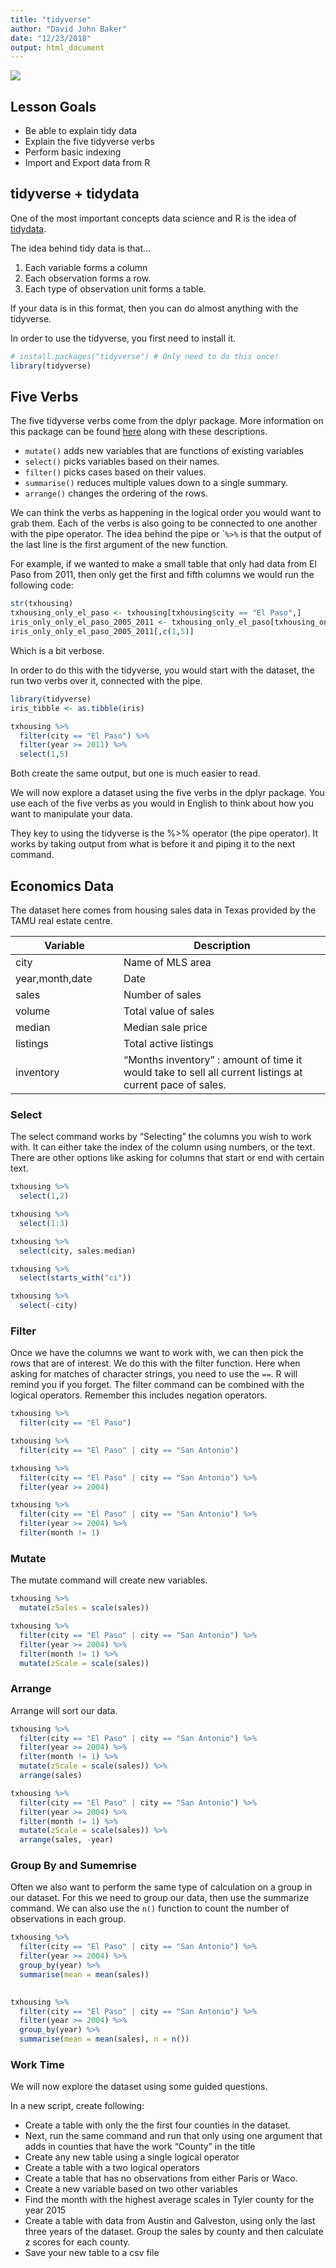 ```yaml
---
title: "tidyverse"
author: "David John Baker"
date: "12/23/2018"
output: html_document
---
```


![](../img/minerva-logo.png)

## Lesson Goals

* Be able to explain tidy data
* Explain the five tidyverse verbs
* Perform basic indexing
* Import and Export data from R 

## tidyverse + tidydata

One of the most important concepts data science and R is the idea of [tidydata](https://cran.r-project.org/web/packages/tidyr/vignettes/tidy-data.html).

The idea behind tidy data is that...

1. Each variable forms a column
2. Each observation forms a row.
3. Each type of observation unit forms a table.

If your data is in this format, then you can do almost anything with the tidyverse.

In order to use the tidyverse, you first need to install it.
```r
# install.packages("tidyverse") # Only need to do this once! 
library(tidyverse)
```

## Five Verbs

The five tidyverse verbs come from the dplyr package.
More information on this package can be found [here](https://dplyr.tidyverse.org/) along with these descriptions.

* ```mutate()``` adds new variables that are functions of existing variables
* ```select()``` picks variables based on their names.
* ```filter()``` picks cases based on their values.
* ```summarise()``` reduces multiple values down to a single summary.
* ```arrange()``` changes the ordering of the rows.

We can think the verbs as happening in the logical order you would want to grab them.
Each of the verbs is also going to be connected to one another with the pipe operator.
The idea behind the pipe or ```%>%`` is that the output of the last line is the first argument of the new function.

For example, if we wanted to make a small table that only had data from El Paso from 2011, then only get the first and fifth columns we would run the following code:

```r
str(txhousing)
txhousing_only_el_paso <- txhousing[txhousing$city == "El Paso",]
iris_only_only_el_paso_2005_2011 <- txhousing_only_el_paso[txhousing_only_el_paso$year >= 2011,]
iris_only_only_el_paso_2005_2011[,c(1,5)]
```
Which is a bit verbose.

In order to do this with the tidyverse, you would start with the dataset, the run two verbs over it, connected with the pipe.

```r
library(tidyverse)
iris_tibble <- as.tibble(iris)

txhousing %>%
  filter(city == "El Paso") %>%
  filter(year >= 2011) %>%
  select(1,5)

```

Both create the same output, but one is much easier to read.

We will now explore a dataset using the five verbs in the dplyr package.
You use each of the five verbs as you would in English to think about how you want to manipulate your data.

They key to using the tidyverse is the %>% operator (the pipe operator).
It works by taking output from what is before it and piping it to the next command.

## Economics Data

The dataset here comes from housing sales data in Texas provided by the TAMU real estate centre.

Variable | Description 
---------|-----------------
city | Name of MLS area
year,month,date |Date
sales | Number of sales
volume | Total value of sales
median | Median sale price
listings | Total active listings
inventory | "Months inventory" : amount of time it would take to sell all current listings at current pace of sales.

### Select

The select command works by "Selecting" the columns you wish to work with.
It can either take the index of the column using numbers, or the text.
There are other options like asking for columns that start or end with certain text.

```r
txhousing %>%
  select(1,2)

txhousing %>%
  select(1:3)

txhousing %>%
  select(city, sales:median)

txhousing %>%
  select(starts_with("ci"))

txhousing %>%
  select(-city)
```


### Filter

Once we have the columns we want to work with, we can then pick the rows that are of interest.
We do this with the filter function.
Here when asking for matches of character strings, you need to use the ``==``.
R will remind you if you forget.
The filter command can be combined with the logical operators. 
Remember this includes negation operators. 

```r
txhousing %>%
  filter(city == "El Paso")

txhousing %>%
  filter(city == "El Paso" | city == "San Antonio")

txhousing %>%
  filter(city == "El Paso" | city == "San Antonio") %>%
  filter(year >= 2004) 

txhousing %>%
  filter(city == "El Paso" | city == "San Antonio") %>%
  filter(year >= 2004) %>%
  filter(month != 1)
```

### Mutate

The mutate command will create new variables.

```r
txhousing %>%
  mutate(zSales = scale(sales))

txhousing %>%
  filter(city == "El Paso" | city == "San Antonio") %>%
  filter(year >= 2004) %>%
  filter(month != 1) %>%
  mutate(zScale = scale(sales))
```


### Arrange

Arrange will sort our data. 

```r
txhousing %>%
  filter(city == "El Paso" | city == "San Antonio") %>%
  filter(year >= 2004) %>%
  filter(month != 1) %>%
  mutate(zScale = scale(sales)) %>%
  arrange(sales)

txhousing %>%
  filter(city == "El Paso" | city == "San Antonio") %>%
  filter(year >= 2004) %>%
  filter(month != 1) %>%
  mutate(zScale = scale(sales)) %>%
  arrange(sales, -year)

```


### Group By and  Sumemrise 

Often we also want to perform the same type of calculation on a group in our dataset.
For this we need to group our data, then use the summarize command. 
We can also use the ``n()`` function to count the number of observations in each group.

```r
txhousing %>%
  filter(city == "El Paso" | city == "San Antonio") %>%
  filter(year >= 2004) %>%
  group_by(year) %>%
  summarise(mean = mean(sales))
  

txhousing %>%
  filter(city == "El Paso" | city == "San Antonio") %>%
  filter(year >= 2004) %>%
  group_by(year) %>%
  summarise(mean = mean(sales), n = n())
```

### Work Time

We will now explore the dataset using some guided questions.

In a new script, create following:

* Create a table with only the the first four counties in the dataset.
* Next, run the same command and run that only using one argument that adds in counties that have the work "County" in the title
* Create any new table using a single logical operator
* Create a table with a two logical operators
* Create a table that has no observations from either Paris or Waco.
* Create a new variable based on two other variables 
* Find the month with the highest average scales in Tyler county for the year 2015
* Create a table with data from Austin and Galveston, using only the last three years of the dataset. Group the sales by county and then calculate z scores for each county. 
* Save your new table to a csv file


